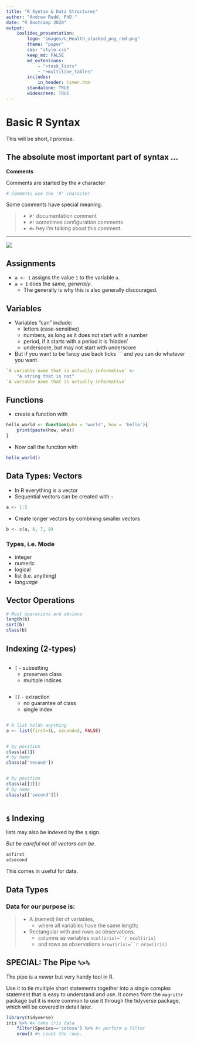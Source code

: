 ```yaml
---
title: "R Syntax & Data Structures"
author: "Andrew Redd, PhD."
date: "R Bootcamp 2020"
output:
    ioslides_presentation:
        logo: "images/U_Health_stacked_png_red.png"
        theme: "paper"
        css: "style.css"
        keep_md: FALSE
        md_extensions:
            - "+task_lists"
            - "+multiline_tables"
        includes:
            in_header: timer.htm
        standalone: TRUE
        widescreen: TRUE
---
```


# Basic R Syntax

This will be short, I promise.

## The absolute most important part of syntax ... {.build}
:::{.flexbox .vcenter}
**Comments** 
:::

Comments are started by the `#` character

```r
# Comments use the '#' character
```

Some comments have special meaning.

>    - `#'` documentation comment
>    - `#!` sometimes configuration comments
>    - `#<` hey i'm talking about this comment.

-----

![](images/wtfpm.jpg){.fullpage}

## Assignments

* `a <- 1` assigns the value `1` to the variable `a`.
* `a = 1` does the same, *generally*.
    + The generally is why this is also generally discouraged.

## Variables {.build}

* Variables "can" include:
   - letters (case-sensitive)
   - numbers, as long as it does not start with a number
   - period, if it starts with a period it is 'hidden'
   - underscore, but may not start with underscore
* But if you want to be fancy use back ticks `\`` and you can do whatever you want.

```r
`A variable name that is actually informative` <- 
    "A string that is not"
`A variable name that is actually informative`
```

## Functions {.build}

* create a function with 
```r
hello_world <- function(who = 'world', how = 'hello'){
    print(paste(how, who))
}
```
* Now call the function with
```r
hello_world()
```

## Data Types: Vectors {.build}

* In R everything is a vector
* Sequential vectors can be created with `:`
```r
a <- 1:5
```
* Create longer vectors by combining smaller vectors
```r
b <- c(a, 6, 7, 8)
```

### Types, i.e. Mode 
:::{.columns-3}
* integer
* numeric
* logical
* list (i.e. anything)
* *language*
:::

## Vector Operations {.build}

```r
# Most operations are obvious
length(b)
sort(b)
class(b)
```

## Indexing (2-types)  {.build}

:::::: {.columns-2}
::: {.column}
* `[` - subsetting
  - preserves class
  - multiple indices
:::
::: {.column}
* `[[` - extraction
  - no guarantee of class
  - single index
:::
::::::

```r
# A list holds anything
a <- list(first=1L, second=2, FALSE)
```

:::::: {.columns-2}
::: {.column}
```r
# by position
class(a[1])
# by name
class(a['second'])
```
:::
::: {.column}
```r
# by position
class(a[[1]])
# by name
class(a[['second']])
```
:::
::::::

## `$` Indexing

lists may also be indexed by the `$` sign.

*But be careful not all vectors can be.*

```r
a$first
a$second
```

This comes in useful for data.

## Data Types

### Data for our purpose is:
> * A (named) list of variables,
>   - where all variables have the same length;
> * Rectangular with  and rows as observations.
>   - columns as variables `ncol(iris)=``r ncol(iris)`
>   - and rows as observations `nrow(iris)=``r nrow(iris)`

## SPECIAL: The Pipe `%>%`

The pipe is a newer but very handy tool in R.

Use it to tie multiple short statements together into a single 
complex statement that is easy to understand and use. 
It comes from the `magrittr` package but it is more common to use it through the tidyverse package, which will be covered in detail later.
```r
library(tidyverse)
iris %>% #< take iris data
    filter(Species=='setosa') %>% #< perform a filter
    nrow() #< count the rows.
```

